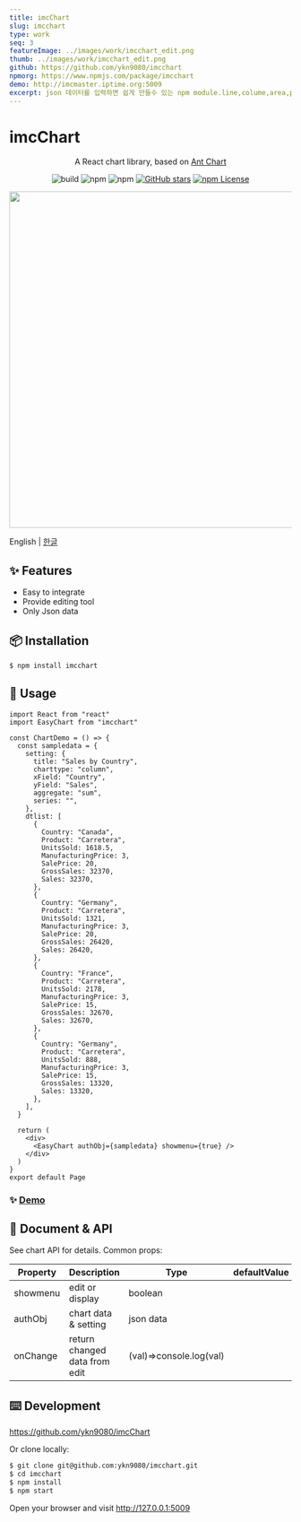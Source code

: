 ```yaml
---
title: imcChart
slug: imcchart
type: work
seq: 3
featureImage: ../images/work/imcchart_edit.png
thumb: ../images/work/imcchart_edit.png
github: https://github.com/ykn9080/imcchart
npmorg: https://www.npmjs.com/package/imcchart
demo: http://imcmaster.iptime.org:5009
excerpt: json 데이터를 입력하면 쉽게 만들수 있는 npm module.line,colume,area,pie chart를 사용할 수있다.imcdashboard의 모듈로 삽입하여 사용할 수 있다.
---
```


# imcChart

<div align="center">

A React chart library, based on [Ant Chart](https://github.com/antvis/G2Plot)

![build](https://github.com/ant-design/ant-design-charts/workflows/build/badge.svg)
![npm](https://img.shields.io/npm/v/@ant-design/charts)
![npm](https://img.shields.io/npm/dm/@ant-design/charts)
[![GitHub stars](https://img.shields.io/github/stars/ant-design/ant-design-charts)](https://github.com/ant-design/ant-design-charts/stargazers)
[![npm License](https://img.shields.io/npm/l/@ant-design/charts.svg)](https://www.npmjs.com/package/@ant-design/charts)

</div>

<div align="center">
  <img src="https://i.ibb.co/LP9mPFg/imcchart-edit.png" width="600" />
</div>

English | [한글](./README-kr_KR.md)

## ✨ Features

- Easy to integrate
- Provide editing tool
- Only Json data

## 📦 Installation

```bash | pure
$ npm install imcchart
```

## 🔨 Usage

```tsx | pure
import React from "react"
import EasyChart from "imcchart"

const ChartDemo = () => {
  const sampledata = {
    setting: {
      title: "Sales by Country",
      charttype: "column",
      xField: "Country",
      yField: "Sales",
      aggregate: "sum",
      series: "",
    },
    dtlist: [
      {
        Country: "Canada",
        Product: "Carretera",
        UnitsSold: 1618.5,
        ManufacturingPrice: 3,
        SalePrice: 20,
        GrossSales: 32370,
        Sales: 32370,
      },
      {
        Country: "Germany",
        Product: "Carretera",
        UnitsSold: 1321,
        ManufacturingPrice: 3,
        SalePrice: 20,
        GrossSales: 26420,
        Sales: 26420,
      },
      {
        Country: "France",
        Product: "Carretera",
        UnitsSold: 2178,
        ManufacturingPrice: 3,
        SalePrice: 15,
        GrossSales: 32670,
        Sales: 32670,
      },
      {
        Country: "Germany",
        Product: "Carretera",
        UnitsSold: 888,
        ManufacturingPrice: 3,
        SalePrice: 15,
        GrossSales: 13320,
        Sales: 13320,
      },
    ],
  }

  return (
    <div>
      <EasyChart authObj={sampledata} showmenu={true} />
    </div>
  )
}
export default Page
```

### ✨ [Demo](http://imcmaster.iptime.org:5009)

## 📜 Document & API

See chart API for details. Common props:

| Property | Description                   | Type                    | defaultValue |
| -------- | ----------------------------- | ----------------------- | ------------ |
| showmenu | edit or display               | boolean                 |              |
| authObj  | chart data & setting          | json data               |              |
| onChange | return changed data from edit | (val)=>console.log(val) |              |

## ⌨️ Development

https://github.com/ykn9080/imcChart

Or clone locally:

```bash
$ git clone git@github.com:ykn9080/imcchart.git
$ cd imcchart
$ npm install
$ npm start
```

Open your browser and visit http://127.0.0.1:5009
